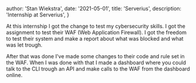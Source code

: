 
  author: 'Stan Wiekstra',
  date: '2021-05-01',
  title: 'Serverius',
  description: 'Internship at Serverius',
}


At this internship I got the change to test my cybersecurity skills. I got the assignment to test their WAF (Web Application Firewall). I got the freedom to test their system and make a report about what was blocked and what was let trough.

After that was done I've made some changes to their code and rule set in the WAF. When I was done with that I made a dashboard where you could talk to the CLI trough an API and make calls to the WAF from the dashboard online.
